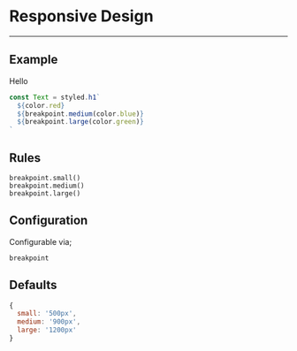 
# Responsive Design

---

## Example

<Breakpoint>Hello</Breakpoint>

```js
const Text = styled.h1`
  ${color.red}
  ${breakpoint.medium(color.blue)}
  ${breakpoint.large(color.green)}
`
```

## Rules

```
breakpoint.small()
breakpoint.medium()
breakpoint.large()
```

## Configuration

Configurable via;

```
breakpoint
```

## Defaults

```js
{
  small: '500px',
  medium: '900px',
  large: '1200px'
}
```
